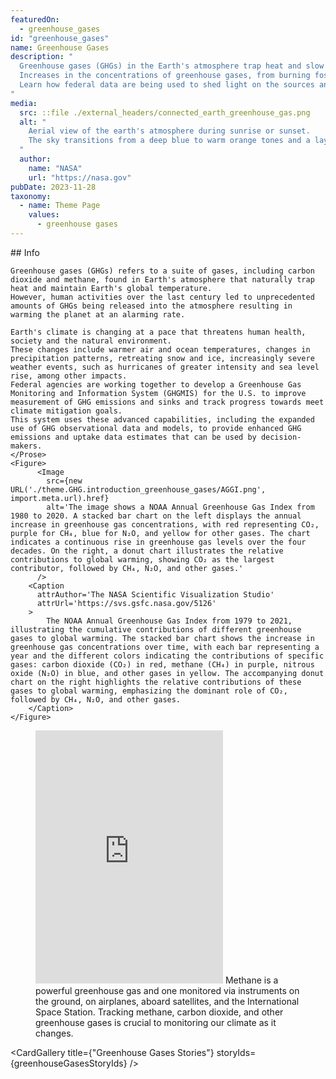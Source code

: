 ```yaml
---
featuredOn:
  - greenhouse_gases 
id: "greenhouse_gases"
name: Greenhouse Gases
description: "
  Greenhouse gases (GHGs) in the Earth's atmosphere trap heat and slow heat loss into space.
  Increases in the concentrations of greenhouse gases, from burning fossil fuels, has caused cascading changes to many of Earth's vital life-supporting systems.
  Learn how federal data are being used to shed light on the sources and hotspots of GHG emissions and to understand the associated impacts on the climate.
"
media:
  src: ::file ./external_headers/connected_earth_greenhouse_gas.png
  alt: "
    Aerial view of the earth's atmosphere during sunrise or sunset.
    The sky transitions from a deep blue to warm orange tones and a layer of clouds is bathed in golden light, creating a striking contrast between the darkened earth below and the bright sky above.
  "
  author:
    name: "NASA"
    url: "https://nasa.gov"
pubDate: 2023-11-28
taxonomy:
  - name: Theme Page
    values:
      - greenhouse gases
---
```




<VisitGHG />
<Block>
  <Prose>
    ## Info

    Greenhouse gases (GHGs) refers to a suite of gases, including carbon dioxide and methane, found in Earth's atmosphere that naturally trap heat and maintain Earth's global temperature.
    However, human activities over the last century led to unprecedented amounts of GHGs being released into the atmosphere resulting in warming the planet at an alarming rate.

    Earth's climate is changing at a pace that threatens human health, society and the natural environment.
    These changes include warmer air and ocean temperatures, changes in precipitation patterns, retreating snow and ice, increasingly severe weather events, such as hurricanes of greater intensity and sea level rise, among other impacts.
    Federal agencies are working together to develop a Greenhouse Gas Monitoring and Information System (GHGMIS) for the U.S. to improve measurement of GHG emissions and sinks and track progress towards meet climate mitigation goals.
    This system uses these advanced capabilities, including the expanded use of GHG observational data and models, to provide enhanced GHG emissions and uptake data estimates that can be used by decision-makers.
    </Prose>
    <Figure>
          <Image
            src={new URL('./theme.GHG.introduction_greenhouse_gases/AGGI.png', import.meta.url).href}
            alt='The image shows a NOAA Annual Greenhouse Gas Index from 1980 to 2020. A stacked bar chart on the left displays the annual increase in greenhouse gas concentrations, with red representing CO₂, purple for CH₄, blue for N₂O, and yellow for other gases. The chart indicates a continuous rise in greenhouse gas levels over the four decades. On the right, a donut chart illustrates the relative contributions to global warming, showing CO₂ as the largest contributor, followed by CH₄, N₂O, and other gases.'
          />
        <Caption
          attrAuthor='The NASA Scientific Visualization Studio'
          attrUrl='https://svs.gsfc.nasa.gov/5126'
        >
            The NOAA Annual Greenhouse Gas Index from 1979 to 2021, illustrating the cumulative contributions of different greenhouse gases to global warming. The stacked bar chart shows the increase in greenhouse gas concentrations over time, with each bar representing a year and the different colors indicating the contributions of specific gases: carbon dioxide (CO₂) in red, methane (CH₄) in purple, nitrous oxide (N₂O) in blue, and other gases in yellow. The accompanying donut chart on the right highlights the relative contributions of these gases to global warming, emphasizing the dominant role of CO₂, followed by CH₄, N₂O, and other gases.
        </Caption>
    </Figure>
</Block>

<Block type="wide">
  <Figure>
    <Embed
      height="405"
      src="https://www.youtube.com/embed/ZinKaqthYX0"
      title="NASA and Greenhouse Gases"
    />
    <Caption attrAuthor="NASA" attrUrl="https://nasa.gov/">
      Methane is a powerful greenhouse gas and one monitored via instruments on the ground, on airplanes, aboard satellites, and the International Space Station. Tracking methane, carbon dioxide, and other greenhouse gases is crucial to monitoring our climate as it changes. 
    </Caption>
  </Figure>
</Block>

<Block type='wide'>
  <Figure>
    <Carousel items={contentArray} />
  </Figure>
</Block>

<CardGallery title={"Greenhouse Gases Stories"} storyIds={greenhouseGasesStoryIds} />